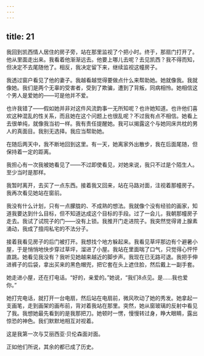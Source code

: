 ```yaml
---
---
---
```

title: 21
---




我回到凯西情人居住的房子旁，站在那里监视了个把小时。终于，那扇门打开了。他从里面走出来。我看着他渐渐远去。他要上哪儿去呢？去见凯西？我不得而知，但决定不去尾随他了。相反，我决定留下来，继续监视这幢房子。

我透过窗户看见了他的妻子。我越看越觉得要做点什么来帮助她。她就像我。我就像她。我们是两个无辜的受害者，受到了欺骗，遭到了背叛，同病相怜。她相信这个男人是爱她的——可是他并不爱。

也许我错了——假如她并非对这件风流韵事一无所知呢？也许她知道。也许他们喜欢这种混乱的性关系，而且她在这个问题上也很乱呢？不过我有点不相信。她看上去很单纯，就像我当初一样。我有责任提醒她。我可以揭露这个与她同床共枕的男人的真面目。我别无选择。我应当帮助她。

在随后两天中，我不断地回到这里。有一天，她离家外出散步，我在后面尾随，但保持着一定的距离。

我担心有一次我被她看见了——不过即使看见，对她来说，我只不过是个陌生人。至少当时是那样。

我暂时离开，去买了一点东西。接着我又回来，站在马路对面，注视着那幢房子。我再次看见她站在窗前。

我没有什么计划，只有一点朦胧的、不成熟的想法。我就像个没有经验的画家，知道我要达到什么目标，但不知道达成这个目标的手段。过了一会儿，我朝那幢房子走去。我试了试院子的门——没有上锁。我推开门走进院子。我突然觉得肾上腺素涌动，我成了擅闯私宅的不法分子。

接着我看见房子的后门被打开。我想找个地方躲起来。我看见草坪那边有个避暑小屋，于是悄悄地快步穿过草坪，溜进了小屋。我站在里面喘了口气，只觉得心怦怦直跳。她看见我没有？我听见她越来越近的脚步声。我现在已无路可退。我把手伸进裤子的后袋，拿出买来的黑色帽兜，把它套在头上遮住脸，然后戴上一副手套。

她走进小屋，还在打电话。“好的，亲爱的。”她说，“我们8点见。是……我也爱你。”

她打完电话，就打开一台电扇，然后站在电扇前，微风吹动了她的秀发。她拿起一支画笔，走到画架的画布前，背对着我站在那里。突然，她从窗玻璃的反射中看见了我。我想她最先看到的是我那把刀。她顿时一愣，慢慢转过身，睁大眼睛，露出惊恐的神色。我们默默地相互对视着。

这是我第一次与艾丽西亚·贝伦森面对面。

正如他们所说，其余的都已成了历史。